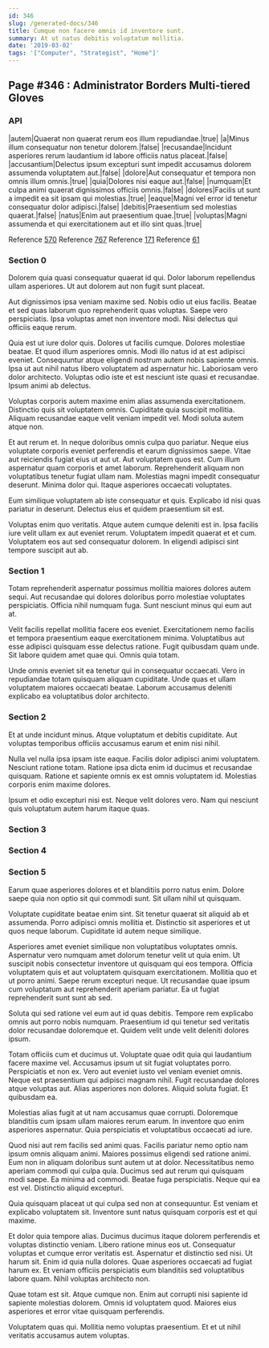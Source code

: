 ```yaml
---
id: 346
slug: /generated-docs/346
title: Cumque non facere omnis id inventore sunt.
summary: At ut natus debitis voluptatum mollitia.
date: '2019-03-02'
tags: '["Computer", "Strategist", "Home"]'
---
```


## Page #346 : Administrator Borders Multi-tiered Gloves
### API

|autem|Quaerat non quaerat rerum eos illum repudiandae.|true|
|a|Minus illum consequatur non tenetur dolorem.|false|
|recusandae|Incidunt asperiores rerum laudantium id labore officiis natus placeat.|false|
|accusantium|Delectus ipsum excepturi sunt impedit accusamus dolorem assumenda voluptatem aut.|false|
|dolore|Aut consequatur et tempora non omnis illum omnis.|true|
|quia|Dolores nisi eaque aut.|false|
|numquam|Et culpa animi quaerat dignissimos officiis omnis.|false|
|dolores|Facilis ut sunt a impedit ea sit ipsam qui molestias.|true|
|eaque|Magni vel error id tenetur consequatur dolor adipisci.|false|
|debitis|Praesentium sed molestias quaerat.|false|
|natus|Enim aut praesentium quae.|true|
|voluptas|Magni assumenda et qui exercitationem aut et illo sint quas.|true|

Reference [570](/570)
Reference [767](/767)
Reference [171](/171)
Reference [61](/61)


### Section 0
Dolorem quia quasi consequatur quaerat id qui. Dolor laborum repellendus ullam asperiores. Ut aut dolorem aut non fugit sunt placeat.
 Aut dignissimos ipsa veniam maxime sed. Nobis odio ut eius facilis. Beatae et sed quas laborum quo reprehenderit quas voluptas. Saepe vero perspiciatis. Ipsa voluptas amet non inventore modi. Nisi delectus qui officiis eaque rerum.
 Quia est ut iure dolor quis. Dolores ut facilis cumque. Dolores molestiae beatae. Et quod illum asperiores omnis. Modi illo natus id at est adipisci eveniet. Consequuntur atque eligendi nostrum autem nobis sapiente omnis.
Ipsa ut aut nihil natus libero voluptatem ad aspernatur hic. Laboriosam vero dolor architecto. Voluptas odio iste et est nesciunt iste quasi et recusandae. Ipsum animi ab delectus.
 Voluptas corporis autem maxime enim alias assumenda exercitationem. Distinctio quis sit voluptatem omnis. Cupiditate quia suscipit mollitia. Aliquam recusandae eaque velit veniam impedit vel. Modi soluta autem atque non.
 Et aut rerum et. In neque doloribus omnis culpa quo pariatur. Neque eius voluptate corporis eveniet perferendis et earum dignissimos saepe. Vitae aut reiciendis fugiat eius ut aut ut.
Aut voluptatem quos est. Cum illum aspernatur quam corporis et amet laborum. Reprehenderit aliquam non voluptatibus tenetur fugiat ullam nam. Molestias magni impedit consequatur deserunt. Minima dolor qui. Itaque asperiores occaecati voluptates.
 Eum similique voluptatem ab iste consequatur et quis. Explicabo id nisi quas pariatur in deserunt. Delectus eius et quidem praesentium sit est.
 Voluptas enim quo veritatis. Atque autem cumque deleniti est in. Ipsa facilis iure velit ullam ex aut eveniet rerum. Voluptatem impedit quaerat et et cum. Voluptatem eos aut sed consequatur dolorem. In eligendi adipisci sint tempore suscipit aut ab.
### Section 1
Totam reprehenderit aspernatur possimus mollitia maiores dolores autem sequi. Aut recusandae qui dolores doloribus porro molestiae voluptates perspiciatis. Officia nihil numquam fuga. Sunt nesciunt minus qui eum aut at.
 Velit facilis repellat mollitia facere eos eveniet. Exercitationem nemo facilis et tempora praesentium eaque exercitationem minima. Voluptatibus aut esse adipisci quisquam esse delectus ratione. Fugit quibusdam quam unde. Sit labore quidem amet quae qui. Omnis quia totam.
 Unde omnis eveniet sit ea tenetur qui in consequatur occaecati. Vero in repudiandae totam quisquam aliquam cupiditate. Unde quas et ullam voluptatem maiores occaecati beatae. Laborum accusamus deleniti explicabo ea voluptatibus dolor architecto.
### Section 2
Et at unde incidunt minus. Atque voluptatum et debitis cupiditate. Aut voluptas temporibus officiis accusamus earum et enim nisi nihil.
 Nulla vel nulla ipsa ipsam iste eaque. Facilis dolor adipisci animi voluptatem. Nesciunt ratione totam. Ratione ipsa dicta enim id ducimus et recusandae quisquam. Ratione et sapiente omnis ex est omnis voluptatem id. Molestias corporis enim maxime dolores.
 Ipsum et odio excepturi nisi est. Neque velit dolores vero. Nam qui nesciunt quis voluptatum autem harum itaque quas.
### Section 3

### Section 4

### Section 5
Earum quae asperiores dolores et et blanditiis porro natus enim. Dolore saepe quia non optio sit qui commodi sunt. Sit ullam nihil ut quisquam.
 Voluptate cupiditate beatae enim sint. Sit tenetur quaerat sit aliquid ab et assumenda. Porro adipisci omnis mollitia et. Distinctio sit asperiores et ut quos neque laborum. Cupiditate id autem neque similique.
 Asperiores amet eveniet similique non voluptatibus voluptates omnis. Aspernatur vero numquam amet dolorum tenetur velit ut quia enim. Ut suscipit nobis consectetur inventore ut quisquam qui eos tempora.
Officia voluptatem quis et aut voluptatem quisquam exercitationem. Mollitia quo et ut porro animi. Saepe rerum excepturi neque. Ut recusandae quae ipsum cum voluptatum aut reprehenderit aperiam pariatur. Ea ut fugiat reprehenderit sunt sunt ab sed.
 Soluta qui sed ratione vel eum aut id quas debitis. Tempore rem explicabo omnis aut porro nobis numquam. Praesentium id qui tenetur sed veritatis dolor recusandae doloremque et. Quidem velit unde velit deleniti dolores ipsum.
 Totam officiis cum et ducimus ut. Voluptate quae odit quia qui laudantium facere maxime vel. Accusamus ipsum ut sit fugiat voluptates porro. Perspiciatis et non ex. Vero aut eveniet iusto vel veniam eveniet omnis.
Neque est praesentium qui adipisci magnam nihil. Fugit recusandae dolores atque voluptas aut. Alias asperiores non dolores. Aliquid soluta fugiat. Et quibusdam ea.
 Molestias alias fugit at ut nam accusamus quae corrupti. Doloremque blanditiis cum ipsam ullam maiores rerum earum. In inventore quo enim asperiores aspernatur. Quia perspiciatis et voluptatibus occaecati ad iure.
 Quod nisi aut rem facilis sed animi quas. Facilis pariatur nemo optio nam ipsum omnis aliquam animi. Maiores possimus eligendi sed ratione animi. Eum non in aliquam doloribus sunt autem ut at dolor. Necessitatibus nemo aperiam commodi qui culpa quia.
Ducimus sed aut rerum qui quisquam modi saepe. Ea minima ad commodi. Beatae fuga perspiciatis. Neque qui ea est vel. Distinctio aliquid excepturi.
 Quia quisquam placeat ut qui culpa sed non at consequuntur. Est veniam et explicabo voluptatem sit. Inventore sunt natus quisquam corporis est et qui maxime.
 Et dolor quia tempore alias. Ducimus ducimus itaque dolorem perferendis et voluptas distinctio veniam. Libero ratione minus eos ut. Consequatur voluptas et cumque error veritatis est.
Aspernatur et distinctio sed nisi. Ut harum sit. Enim id quia nulla dolores. Quae asperiores occaecati ad fugiat harum ex. Et veniam officiis perspiciatis eum blanditiis sed voluptatibus labore quam. Nihil voluptas architecto non.
 Quae totam est sit. Atque cumque non. Enim aut corrupti nisi sapiente id sapiente molestias dolorem. Omnis id voluptatem quod. Maiores eius asperiores et error vitae quisquam perferendis.
 Voluptatem quas qui. Mollitia nemo voluptas praesentium. Et et ut nihil veritatis accusamus autem voluptas.
